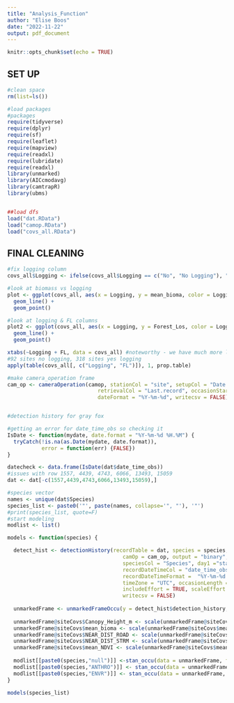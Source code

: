 ```yaml
---
title: "Analysis_Function"
author: "Elise Boos"
date: "2022-11-22"
output: pdf_document
---
```


```r
knitr::opts_chunk$set(echo = TRUE)
```

## SET UP 

```r
#clean space
rm(list=ls())

#load packages
#packages
require(tidyverse)
require(dplyr)
require(sf)
require(leaflet)
require(mapview)
require(readxl)
require(lubridate)
require(readxl)
library(unmarked)
library(AICcmodavg)
library(camtrapR)
library(ubms)


##load dfs
load("dat.RData")
load("camop.RData")
load("covs_all.RData")
```

## FINAL CLEANING

```r
#fix logging column
covs_all$Logging <- ifelse(covs_all$Logging == c("No", "No Logging"), "No", "Yes")

#look at biomass vs logging
plot <- ggplot(covs_all, aes(x = Logging, y = mean_bioma, color = Logging)) +
  geom_line() +
  geom_point()

#look at logging & FL columns
plot2 <- ggplot(covs_all, aes(x = Logging, y = Forest_Los, color = Logging)) +
  geom_line() +
  geom_point()

xtabs(~Logging + FL, data = covs_all) #noteworthy - we have much more logging sites than no logging sites
#92 sites no logging, 318 sites yes logging
apply(table(covs_all[, c("Logging", "FL")]), 1, prop.table)

#make camera_operation frame
cam_op <- cameraOperation(camop, stationCol = "site", setupCol = "Date.Placement", 
                             retrievalCol = "Last.record", occasionStartTime = 0 , 
                             dateFormat = "%Y-%m-%d", writecsv = FALSE)


#detection history for gray fox

#getting an error for date_time_obs so checking it
IsDate <- function(mydate, date.format = "%Y-%m-%d %H.%M") {
  tryCatch(!is.na(as.Date(mydate, date.format)),  
           error = function(err) {FALSE})  
}

datecheck <- data.frame(IsDate(dat$date_time_obs))
#issues with row 1557, 4439, 4743, 6066, 13493, 15059
dat <- dat[-c(1557,4439,4743,6066,13493,15059),]
```

```r
#species vector 
names <- unique(dat$Species)
species_list <- paste0('"', paste(names, collapse='", "'), '"')
#print(species_list, quote=F)
#start modeling
modlist <- list()
```

```r
models <- function(species) {

  detect_hist <- detectionHistory(recordTable = dat, species = species, 
                                     camOp = cam_op, output = "binary", stationCol = "site", 
                                     speciesCol = "Species", day1 ="station", 
                                     recordDateTimeCol = "date_time_obs", 
                                     recordDateTimeFormat =  "%Y-%m-%d %H.%M", 
                                     timeZone = "UTC", occasionLength = 1, 
                                     includeEffort = TRUE, scaleEffort = FALSE, 
                                     writecsv = FALSE)
  
  unmarkedFrame <- unmarkedFrameOccu(y = detect_hist$detection_history, siteCovs = covs_all)
  
  unmarkedFrame@siteCovs$Canopy_Height_m <- scale(unmarkedFrame@siteCovs$Canopy_Height_m)
  unmarkedFrame@siteCovs$mean_bioma <- scale(unmarkedFrame@siteCovs$mean_bioma)
  unmarkedFrame@siteCovs$NEAR_DIST_ROAD <- scale(unmarkedFrame@siteCovs$NEAR_DIST_ROAD)
  unmarkedFrame@siteCovs$NEAR_DIST_STRM <- scale(unmarkedFrame@siteCovs$NEAR_DIST_STRM)
  unmarkedFrame@siteCovs$mean_NDVI <- scale(unmarkedFrame@siteCovs$mean_NDVI)
  
  modlist[[paste0(species,"null")]] <-stan_occu(data = unmarkedFrame, formula = ~1 ~1, chains = 4, iter = 50000)
  modlist[[paste0(species,"ANTHRO")]] <- stan_occu(data = unmarkedFrame, formula = ~1 ~Logging + NEAR_DIST_ROAD + FL + mean_bioma + Canopy_Height_m + (1|site), chains = 4, iter = 50000)
  modlist[[paste0(species,"ENVR")]] <- stan_occu(data = unmarkedFrame, formula = ~1 ~ NEAR_DIST_STRM + mean_NDVI + Season + Nat_Dist + (1|site), chains = 4, iter = 50000)
}

```

```r

models(species_list)

```


